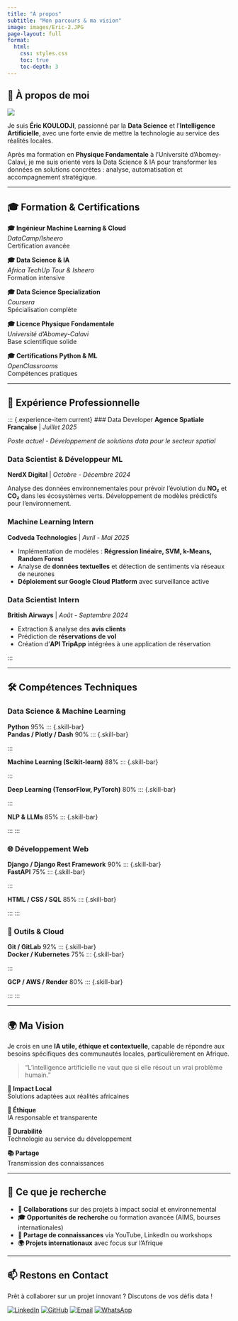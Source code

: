 ```yaml
---
title: "À propos"
subtitle: "Mon parcours & ma vision"
image: images/Eric-2.JPG
page-layout: full
format: 
  html:
    css: styles.css
    toc: true
    toc-depth: 3
---
```


::: {.about-hero}
::: {.about-content}
# 👤 À propos de moi

::: {.profile-section}
![](images/Eric-2.JPG){.about-profile-image}

Je suis **Éric KOULODJI**, passionné par la **Data Science** et l'**Intelligence Artificielle**, avec une forte envie de mettre la technologie au service des réalités locales.

Après ma formation en **Physique Fondamentale** à l'Université d'Abomey-Calavi, je me suis orienté vers la Data Science & IA pour transformer les données en solutions concrètes : analyse, automatisation et accompagnement stratégique.
:::
:::
:::

---

## 🎓 Formation & Certifications

::: {.education-grid}
::: {.education-card}
**🎓 Ingénieur Machine Learning & Cloud**  
*DataCamp/Isheero*  
Certification avancée
:::

::: {.education-card}
**🎓 Data Science & IA**  
*Africa TechUp Tour & Isheero*  
Formation intensive
:::

::: {.education-card}
**🎓 Data Science Specialization**  
*Coursera*  
Spécialisation complète
:::

::: {.education-card}
**🎓 Licence Physique Fondamentale**  
*Université d'Abomey-Calavi*  
Base scientifique solide
:::

::: {.education-card}
**🎓 Certifications Python & ML**  
*OpenClassrooms*  
Compétences pratiques
:::
:::

---

## 💼 Expérience Professionnelle

::: {.experience-timeline}
::: {.experience-item current}
### Data Developer
**Agence Spatiale Française** | *Juillet 2025*

*Poste actuel - Développement de solutions data pour le secteur spatial*
:::

::: {.experience-item}
### Data Scientist & Développeur ML
**NerdX Digital** | *Octobre - Décembre 2024*

Analyse des données environnementales pour prévoir l'évolution du **NO₂** et **CO₂** dans les écosystèmes verts. Développement de modèles prédictifs pour l'environnement.
:::

::: {.experience-item}
### Machine Learning Intern
**Codveda Technologies** | *Avril - Mai 2025*

- Implémentation de modèles : **Régression linéaire, SVM, k-Means, Random Forest**
- Analyse de **données textuelles** et détection de sentiments via réseaux de neurones
- **Déploiement sur Google Cloud Platform** avec surveillance active
:::

::: {.experience-item}
### Data Scientist Intern
**British Airways** | *Août - Septembre 2024*

- Extraction & analyse des **avis clients**
- Prédiction de **réservations de vol**
- Création d'**API TripApp** intégrées à une application de réservation
:::
:::

---

## 🛠️ Compétences Techniques

### Data Science & Machine Learning

::: {.skills-section}
::: {.skill-item}
**Python** <span class="skill-level">95%</span>
::: {.skill-bar}
<div class="skill-progress" style="width: 95%; background: #4caf50;"></div>
:::
:::

::: {.skill-item}
**Pandas / Plotly / Dash** <span class="skill-level">90%</span>
::: {.skill-bar}
<div class="skill-progress" style="width: 90%; background: #4caf50;"></div>
:::
:::

::: {.skill-item}
**Machine Learning (Scikit-learn)** <span class="skill-level">88%</span>
::: {.skill-bar}
<div class="skill-progress" style="width: 88%; background: #2196f3;"></div>
:::
:::

::: {.skill-item}
**Deep Learning (TensorFlow, PyTorch)** <span class="skill-level">80%</span>
::: {.skill-bar}
<div class="skill-progress" style="width: 80%; background: #ff9800;"></div>
:::
:::

::: {.skill-item}
**NLP & LLMs** <span class="skill-level">85%</span>
::: {.skill-bar}
<div class="skill-progress" style="width: 85%; background: #673ab7;"></div>
:::
:::
:::

### 🌐 Développement Web

::: {.skills-section}
::: {.skill-item}
**Django / Django Rest Framework** <span class="skill-level">90%</span>
::: {.skill-bar}
<div class="skill-progress" style="width: 90%; background: #3f51b5;"></div>
:::
:::

::: {.skill-item}
**FastAPI** <span class="skill-level">75%</span>
::: {.skill-bar}
<div class="skill-progress" style="width: 75%; background: #03a9f4;"></div>
:::
:::

::: {.skill-item}
**HTML / CSS / SQL** <span class="skill-level">85%</span>
::: {.skill-bar}
<div class="skill-progress" style="width: 85%; background: #00bcd4;"></div>
:::
:::
:::

### 🧰 Outils & Cloud

::: {.skills-section}
::: {.skill-item}
**Git / GitLab** <span class="skill-level">92%</span>
::: {.skill-bar}
<div class="skill-progress" style="width: 92%; background: #795548;"></div>
:::
:::

::: {.skill-item}
**Docker / Kubernetes** <span class="skill-level">75%</span>
::: {.skill-bar}
<div class="skill-progress" style="width: 75%; background: #607d8b;"></div>
:::
:::

::: {.skill-item}
**GCP / AWS / Render** <span class="skill-level">80%</span>
::: {.skill-bar}
<div class="skill-progress" style="width: 80%; background: #009688;"></div>
:::
:::
:::

---

## 🌍 Ma Vision

::: {.vision-section}
Je crois en une **IA utile, éthique et contextuelle**, capable de répondre aux besoins spécifiques des communautés locales, particulièrement en Afrique.

> "L'intelligence artificielle ne vaut que si elle résout un vrai problème humain."

::: {.values-grid}
::: {.value-card}
**🎯 Impact Local**  
Solutions adaptées aux réalités africaines
:::

::: {.value-card}
**🤝 Éthique**  
IA responsable et transparente
:::

::: {.value-card}
**🌱 Durabilité**  
Technologie au service du développement
:::

::: {.value-card}
**📚 Partage**  
Transmission des connaissances
:::
:::
:::

---

## 🤝 Ce que je recherche

::: {.goals-section}
- **🚀 Collaborations** sur des projets à impact social et environnemental
- **🎓 Opportunités de recherche** ou formation avancée (AIMS, bourses internationales)
- **📢 Partage de connaissances** via YouTube, LinkedIn ou workshops
- **🌍 Projets internationaux** avec focus sur l'Afrique
:::

---

## 📫 Restons en Contact

::: {.contact-cta}
Prêt à collaborer sur un projet innovant ? Discutons de vos défis data !

::: {.social-links-about}
[![LinkedIn](https://img.shields.io/badge/LinkedIn-0077B5?style=for-the-badge&logo=linkedin&logoColor=white)](https://www.linkedin.com/in/dona-erick)
[![GitHub](https://img.shields.io/badge/GitHub-100000?style=for-the-badge&logo=github&logoColor=white)](https://github.com/dona-eric)
[![Email](https://img.shields.io/badge/Email-D14836?style=for-the-badge&logo=gmail&logoColor=white)](mailto:donaerickoulodji@gmail.com)
[![WhatsApp](https://img.shields.io/badge/WhatsApp-25D366?style=for-the-badge&logo=whatsapp&logoColor=white)](https://wa.me/2290151344289)
:::
:::